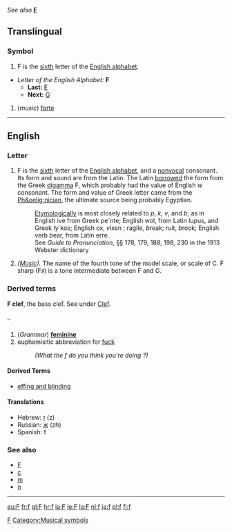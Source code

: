 ''See also'' '''[[F]]'''
==Translingual==

===Symbol===
# F is the [[sixth]] letter of the [[Wiktionary:About Roman script|English alphabet]]. 
*''Letter of the English Alphabet:'' '''F'''
**'''Last:''' [[E]]
**'''Next:''' [[G]]
# (''music'') [[forte]]
[[Category:Latin letters|F]]
[[Category:Musical symbols]]

----

==English==

===Letter===
#F is the [[sixth]] letter of the [[Wiktionary:About Roman script|English alphabet]], and a [[nonvocal]] consonant. Its form and sound are from the Latin. The Latin [[borrowed]] the form from the Greek [[digamma]] &#988;, which probably had the value of English ''w'' consonant. The form and value of Greek letter came from the [[Ph&oelig;nician]], the ultimate source being probably Egyptian. 
#:[[Etymologically]] {{f}} is most closely related to ''p'', ''k'', ''v'', and ''b''; as in English {{f}}ive from Greek pe`nte; English wol{{f}}, from Latin lu''p''us, and Greek ly`kos; English {{f}}ox, ''v''ixen ; {{f}}ragile, ''b''reak; {{f}}ruit, ''b''rook; English verb ''b''ear, from Latin {{f}}erre. 
#:See ''Guide to Pronunciation'', &sect;&sect; 178, 179, 188, 198, 230 in the 1913 Webster dictionary
#''([[Music]]).'' The name of the fourth tone of the model scale, or scale of C. F sharp (F&#9839;) is a tone intermediate between F and G.

===Derived terms===
'''F clef''', the bass clef. See under [[Clef]].

==={{abbreviation}}===
'{{f}}'

# (''Grammar'') '''[[feminine]]'''
# euphemisitic abbreviation for [[fuck]]
#:''(What the f do you think you're doing ?)''

====Derived Terms====
*[[effing and blinding]]

====Translations====
*Hebrew: [[ז]] (z)
*Russian: [[ж]] (zh)
*Spanish: f

===See also===
*[[F]]
*[[c]]
*[[m]]
*[[n]]

----

[[eu:F]]
[[fr:f]]
[[gl:F]]
[[hr:f]]
[[ia:F]]
[[ie:F]]
[[la:F]]
[[nl:f]]
[[ja:f]]
[[pl:f]]
[[fi:f]]